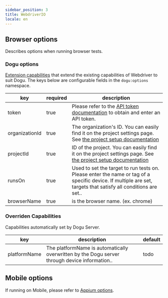 ```yaml
---
sidebar_position: 3
title: WebdriverIO
locale: en
---
```


## Browser options

Describes options when running browser tests.

### Dogu options

[Extension capabilities](https://www.w3.org/TR/webdriver/#dfn-extension-capability) that extend the existing capabilities of Webdriver to suit Dogu. The keys below are configurable fields in the `dogu:options` namespace.

| key            | required | description                                                                                                                                                   |
| -------------- | -------- | ------------------------------------------------------------------------------------------------------------------------------------------------------------- |
| token          | true     | Please refer to the [API token documentation](/management/organization/settings#api-token) to obtain and enter an API token.                                  |
| organizationId | true     | The organization's ID. You can easily find it on the project settings page. See [the project setup documentation](/management/project/settings)               |
| projectId      | true     | ID of the project. You can easily find it on the project settings page. See [the project setup documentation](/management/project/settings)                   |
| runsOn         | true     | Used to set the target to run tests on. Please enter the name or tag of a specific device. If multiple are set, targets that satisfy all conditions are set.. |
| browserName    | true     | is the browser name. (ex. chrome)                                                                                                                             |

### Overriden Capabilities

Capabilities automatically set by Dogu Server.

| key          | description                                                                                   | default |
| ------------ | --------------------------------------------------------------------------------------------- | ------- |
| platformName | The platformName is automatically overwritten by the Dogu server through device information.. | todo    |

## Mobile options

If running on Mobile, please refer to [Appium options](/test-automation/appium).
